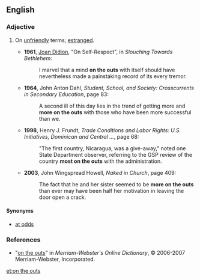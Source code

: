 ==English==

===Adjective===
{{en-adj|pos=[[on]] [[the]] [[outs]]}}

# {{chiefly|US|idiom}} On [[unfriendly]] terms; [[estranged]].
#*'''1961''', [[w:Joan Didion|Joan Didion]], "On Self-Respect", in ''Slouching Towards Bethlehem'':
#*:I marvel that a mind '''on the outs''' with itself should have nevertheless made a painstaking record of its every tremor.
#*'''1964''', John Anton Dahl, ''Student, School, and Society: Crosscurrents in Secondary Education'', page 83:
#*:A second ill of this day lies in the trend of getting more and '''more on the outs''' with those who have been more successful than we.
#*'''1998''', Henry J. Frundt, ''Trade Conditions and Labor Rights: U.S. Initiatives, Dominican and Central ...'', page 68:
#*:"The first country, Nicaragua, was a give-away," noted one State Department observer, referring to the GSP review of the country '''most on the outs''' with the administration.
#*'''2003''', John Wingspread Howell, ''Naked in Church'', page 409:
#*:The fact that he and her sister seemed to be '''more on the outs''' than ever may have been half her motivation in leaving the door open a crack.

====Synonyms====
* [[at odds]]

===References===
*"[http://www.m-w.com/cgi-bin/dictionary?book=Dictionary&va=on+the+outs on the outs]" in ''Merriam-Webster's Online Dictionary'', © 2006-2007 Merriam-Webster, Incorporated.

[[et:on the outs]]